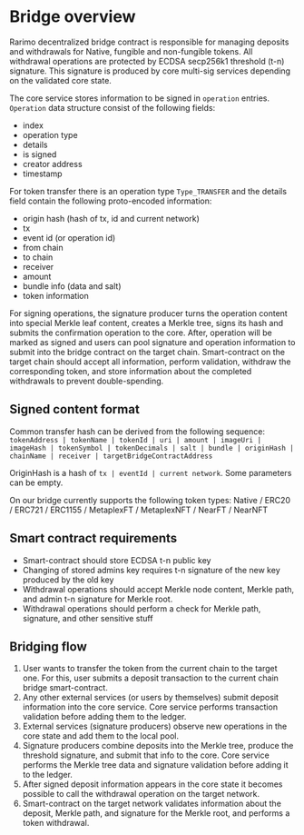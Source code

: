 ---
---

# Bridge overview

Rarimo decentralized bridge contract is responsible for managing deposits and withdrawals for Native, fungible and non-fungible tokens. All withdrawal operations are protected by ECDSA secp256k1 threshold (t-n) signature.
This signature is produced by core multi-sig services depending on the validated core state.

The core service stores information to be signed in `operation` entries. `Operation` data structure consist of the following fields:
- index
- operation type
- details
- is signed
- creator address
- timestamp


For token transfer there is an operation type `Type_TRANSFER` and the details field contain the following proto-encoded information:
- origin hash (hash of tx, id and current network)
- tx
- event id (or operation id)
- from chain
- to chain
- receiver
- amount
- bundle info (data and salt)
- token information

For signing operations, the signature producer turns the operation content into special Merkle leaf content, creates a Merkle tree, signs its hash and submits the confirmation operation to the core. After, operation will be marked as signed and users can pool signature and operation information to submit into the bridge contract on the target chain. Smart-contract on the target chain should accept all information, perform validation, withdraw the corresponding token, and store information about the completed withdrawals to prevent double-spending.

## Signed content format

Common transfer hash can be derived from the following sequence:
`tokenAddress | tokenName | tokenId | uri | amount | imageUri | imageHash | tokenSymbol | tokenDecimals | salt | bundle | originHash | chainName | receiver | targetBridgeContractAddress`

OriginHash is a hash of `tx | eventId | current network`.
Some parameters can be empty.

On our bridge currently supports the following token types: Native / ERC20 / ERC721 / ERC1155 / MetaplexFT / MetaplexNFT / NearFT / NearNFT

## Smart contract requirements

- Smart-contract should store ECDSA t-n public key
- Changing of stored admins key requires t-n signature of the new key produced by the old key
- Withdrawal operations should accept Merkle node content, Merkle path, and admin t-n signature for Merkle root.
- Withdrawal operations should perform a check for Merkle path, signature, and other sensitive stuff

## Bridging flow

1. User wants to transfer the token from the current chain to the target one. For this, user submits a deposit transaction to the current chain bridge smart-contract.
2. Any other external services (or users by themselves) submit deposit information into the core service. Core service performs transaction validation before adding them to the ledger.
3. External services (signature producers) observe new operations in the core state and add them to the local pool.
4. Signature producers combine deposits into the Merkle tree, produce the threshold signature, and submit that info to the core. Core service performs the Merkle tree data and signature validation before adding it to the ledger.
5. After signed deposit information appears in the core state it becomes possible to call the withdrawal operation on the target network.
6. Smart-contract on the target network validates information about the deposit, Merkle path, and signature for the Merkle root, and performs a token withdrawal.




